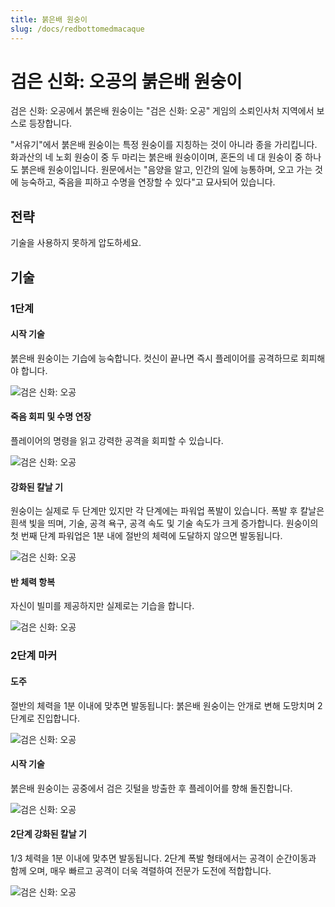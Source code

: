 ```yaml
---
title: 붉은배 원숭이
slug: /docs/redbottomedmacaque
---
```


# 검은 신화: 오공의 붉은배 원숭이

검은 신화: 오공에서 붉은배 원숭이는 "검은 신화: 오공" 게임의 소뢰인사처 지역에서 보스로 등장합니다.

"서유기"에서 붉은배 원숭이는 특정 원숭이를 지칭하는 것이 아니라 종을 가리킵니다. 화과산의 네 노회 원숭이 중 두 마리는 붉은배 원숭이이며, 혼돈의 네 대 원숭이 중 하나도 붉은배 원숭이입니다. 원문에서는 "음양을 알고, 인간의 일에 능통하며, 오고 가는 것에 능숙하고, 죽음을 피하고 수명을 연장할 수 있다"고 묘사되어 있습니다.

## 전략

기술을 사용하지 못하게 압도하세요.

## 기술

### 1단계

#### 시작 기술

붉은배 원숭이는 기습에 능숙합니다. 컷신이 끝나면 즉시 플레이어를 공격하므로 회피해야 합니다.

<img src="/img/bosses/yjdqss.gif" alt="검은 신화: 오공"/>

#### 죽음 회피 및 수명 연장

플레이어의 명령을 읽고 강력한 공격을 회피할 수 있습니다.

<img src="/img/bosses/yjdbsys.gif" alt="검은 신화: 오공"/>

#### 강화된 칼날 기

원숭이는 실제로 두 단계만 있지만 각 단계에는 파워업 폭발이 있습니다. 폭발 후 칼날은 흰색 빛을 띄며, 기술, 공격 욕구, 공격 속도 및 기술 속도가 크게 증가합니다. 원숭이의 첫 번째 단계 파워업은 1분 내에 절반의 체력에 도달하지 않으면 발동됩니다.

<img src="/img/bosses/yjdqhdq.gif" alt="검은 신화: 오공"/>

#### 반 체력 항복

자신이 빌미를 제공하지만 실제로는 기습을 합니다.

<img src="/img/bosses/gdqr.gif" alt="검은 신화: 오공"/>

### 2단계 마커

#### 도주

절반의 체력을 1분 이내에 맞추면 발동됩니다: 붉은배 원숭이는 안개로 변해 도망치며 2단계로 진입합니다.

<img src="/img/bosses/ejdtp.gif" alt="검은 신화: 오공"/>

#### 시작 기술

붉은배 원숭이는 공중에서 검은 깃털을 방출한 후 플레이어를 향해 돌진합니다.

<img src="/img/bosses/ejdqsf.gif" alt="검은 신화: 오공"/>

#### 2단계 강화된 칼날 기

1/3 체력을 1분 이내에 맞추면 발동됩니다. 2단계 폭발 형태에서는 공격이 순간이동과 함께 오며, 매우 빠르고 공격이 더욱 격렬하여 전문가 도전에 적합합니다.

<img src="/img/bosses/ejdqhdq.gif" alt="검은 신화: 오공"/>